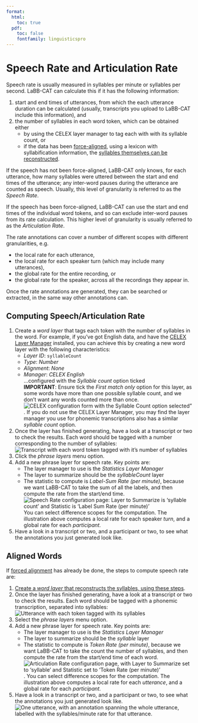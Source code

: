 ```yaml
---
format:
  html:
    toc: true
  pdf: 
    toc: false
    fontfamily: linguisticspro
---
```

# Speech Rate and Articulation Rate

Speech rate is usually measured in syllables per minute or syllables per second. LaBB-CAT can calculate this if it has the following information:

1. start and end times of utterances, from which the each utterance duration can be calculated (usually, transcripts you upload to LaBB-CAT include this information), and
1. the number of syllables in each word token, which can be obtained either
    - by using the CELEX layer manager to tag each with with its syllable count, or
    - if the data has been [force-aligned](../forced-alignment/index.qmd), using a lexicon with syllabification information, the [syllables themselves can be reconstructed](syllables.qmd).

If the speech has not been force-aligned, LaBB-CAT only knows, for each utterance, how many syllables were uttered between the start and end times of the utterance; any inter-word pauses during the utterance are counted as speech.  Usually, this level of granularity is referred to as the *Speech Rate*.

If the speech has been force-aligned, LaBB-CAT can use the start and end times of the individual word tokens, and so can exclude inter-word pauses from its rate calculation. This higher level of granularity is usually referred to as the *Articulation Rate*.

The rate annotations can cover a number of different scopes with different granularities, e.g.

- the local rate for each utterance,
- the local rate for each speaker turn (which may include many utterances),
- the global rate for the entire recording, or
- the global rate for the speaker, across all the recordings they appear in.

Once the rate annotations are generated, they can be searched or extracted, in the same way other annotations can.

## Computing Speech/Articulation Rate


1. Create a *word layer* that tags each token with the number of syllables in the word. For example, if you've got English data, and have the [CELEX Layer Manager](../phonemic-tagging/celex.qmd) installed, you can achieve this by creating a new word layer with the following characteristics:
    - *Layer ID*: `syllableCount`
    - *Type*: *Number*
    - *Alignment*: *None*
    - *Manager*: *CELEX English*  
    ...configured with the *Syllable count* option ticked  
    **IMPORTANT**: Ensure tick the *First match only* option for this layer, as some words have more than one possible syllable count, and we don't want any words counted more than once.  
    ![CELEX configuration form with the Syllable Count option selected"](CELEX-syllable-count-layer-configuration.png){fig-alt="CELEX configuration form with the Syllable Count option selected"}. 
    If you do not use the CELEX Layer Manager, you may find the layer manager you use for phonemic transcriptions also has a similar *syllable count* option.
1. Once the layer has finished generating, have a look at a transcript or two to check the results. Each word should be tagged with a number corresponding to the number of syllables:  
   ![Transcript with each word token tagged with it's number of syllables](syllable-count-layer.png){fig-alt="Transcript with each word token tagged with it's number of syllables"}
1. Click the *phrase layers* menu option.
1. Add a new phrase layer for speech rate. Key points are:
    - The layer manager to use is the *Statistics Layer Manager*
    - The layer to summarize should be the *syllableCount* layer
    - The statistic to compute is *Label-Sum Rate (per minute)*, because we want LaBB-CAT to take the sum of all the labels, and then compute the rate from the start/end time.  
    ![Speech Rate configuration page: Layer to Summarize is 'syllable count' and Statistic is 'Label Sum Rate (per minute)'](speech-rate-configuration.png){fig-alt="Speech Rate configuration page: Layer to Summarize is 'syllable count' and Statistic is 'Label Sum Rate (per minute)'"}  
    You can select difference scopes for the computation. The illustration above computes a local rate for each speaker *turn*, and a global rate for each *participant.*
1. Have a look in a transcript or two, and a participant or two, to see what the annotations you just generated look like.

## Aligned Words


If [forced alignment](../forced-alignment/index.qmd) has already be done, the steps to compute speech rate are:

1. [Create a *word layer* that reconstructs the syllables, using these steps](syllables.qmd).
1. Once the layer has finished generating, have a look at a transcript or two to check the results. Each word should be tagged with a phonemic transcription, separated into syllables:  
   ![Utterance with each token tagged with its syllables](reconstructed-syllables.png){fig-alt="Utterance with each token tagged with its syllables"}
1. Select the *phrase layers* menu option.
1. Add a new phrase layer for speech rate. Key points are:
    - The layer manager to use is the *Statistics Layer Manager*
    - The layer to summarize should be the *syllable* layer
    - The statistic to compute is *Token Rate (per minute)*, because we want LaBB-CAT to take the count the number of syllables, and then compute the rate from the start/end time of each word.  
    ![Articulation Rate configuration page, with Layer to Summarize set to 'syllable' and Statistic set to 'Token Rate (per minute)'](articulation-rate-configuration.png){fig-alt="Articulation Rate configuration page, with Layer to Summarize set to 'syllable' and Statistic set to 'Token Rate (per minute)'"}. 
    You can select difference scopes for the computation. The illustration above computes a local rate for each *utterance*, and a global rate for each *participant.*
1. Have a look in a transcript or two, and a participant or two, to see what the annotations you just generated look like.  
   ![One utterance, with an annotation spanning the whole utterance, labelled with the syllables/minute rate for that utterance.](articulation-rate-one-utterance.png){fig-alt="One utterance, with an annotation spanning the whole utterance, labelled with the syllables/minute rate for that utterance."}


